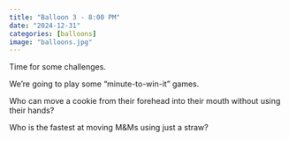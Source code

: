 ```yaml
---
title: "Balloon 3 - 8:00 PM"
date: "2024-12-31"
categories: [balloons]
image: "balloons.jpg"
---
```


Time for some challenges.

We're going to play some "minute-to-win-it" games.

Who can move a cookie from their forehead into their mouth without using their hands?

Who is the fastest at moving M&Ms using just a straw?
